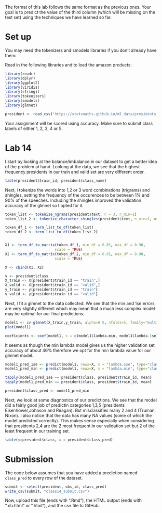 The format of this lab follows the same format as the previous
ones. Your goal is to predict the value of the third column
(which will be missing on the test set) using the techniques
we have learned so far.

# Set up

You may need the tokenizers and smodels libraries if you don't
already have them:

Read in the following libraries and to load the amazon products:

```r
library(readr)
library(dplyr)
library(ggplot2)
library(viridis)
library(stringi)
library(tokenizers)
library(smodels)
library(glmnet)

president <- read_csv("https://statsmaths.github.io/ml_data/presidents_5.csv")
```
Your assignment will be scored using accuracy. Make sure to submit class
labels of either 1, 2, 3, 4 or 5.

# Lab 14


I start by looking at the balance/imbalance in our dataset to get a better idea of the problem at hand. Looking at the data, we see that the highest frequency presidents in our train and valid set are very different order. 
```r
table(president$train_id, president$class_name)

```


Next, I tokenize the words into 1,2 or 3 word combinations (trigrams) and shingles, setting the frequency of the occurences to be between 1% and 90% of the speeches. 
Including the shingles improved the validation accuracy of the glmnet so I opted for it. 
```r


token_list <- tokenize_ngrams(president$text, n = 3, n_min=1)
token_list_2 <- tokenize_character_shingles(president$text, n_min=1, n=3, strip_non_alphanum = TRUE)

token_df_1 <- term_list_to_df(token_list)
token_df_2 <- term_list_to_df(token_list_2)


X1 <- term_df_to_matrix(token_df_1, min_df = 0.01, max_df = 0.90,
                       scale = TRUE)
X2 <- term_df_to_matrix(token_df_2, min_df = 0.01, max_df = 0.90,
                       scale = TRUE)

X <- cbind(X1, X2)

y <- president$class
X_train <- X[president$train_id == "train",]
X_valid <- X[president$train_id == "valid",]
y_train <- y[president$train_id == "train"]
y_valid <- y[president$train_id == "valid"]


```

Next, I fit a glmnet to the data collected. We see that the min and 1se errors are very slightly different which may mean that a much less complex model may be optimal for our final predictions. 
```r

model1 <- cv.glmnet(X_train,y_train, alpha=0.9, nfolds=5, family="multinomial")
plot(model1)

coeficients <- coef(model1, s = c(model1$lambda.min, model1$lambda.1se))

```

It seems as though the min lambda model gives us the higher validation set accuracy of about 46% therefore we opt for the min lambda value for our glmnet model. 
```r
model1_pred_1se <- predict(model1, newx=X, s = "lambda.1se", type="class")
model1_pred_min <- predict(model1, newx=X, s = "lambda.min", type="class")

tapply(model1_pred_1se == president$class, president$train_id, mean)
tapply(model1_pred_min == president$class, president$train_id, mean)

president$class_pred <- model1_pred_min

```

Next, we look at some diagnostics of our predictions. We see that the model did a fairly good job of predictin categories 1,3,5 (presidents Eisenhower,Johnson and Reagan). But misclassifies many 2 and 4 (Truman, Nixon). I also notice that the data has many NA values (some of which the model predicted correctly). This makes sense especially when considering that presidents 2,4 are the 2 most frequent in our validation set but 2 of the least frequent in our training set. 
```r
table(y=president$class, x = president$class_pred)

```


# Submission

The code below assumes that you have added a prediction named
`class_pred` to every row of the dataset.

```r
submit <- select(president, obs_id, class_pred)
write_csv(submit, "class14_submit.csv")
```

Now, upload this file (ends with ".Rmd"), the HTML output
(ends with ".nb.html" or ".html"), and the csv file to
GitHub.
